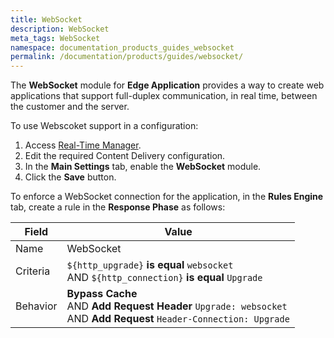 ```yaml
---
title: WebSocket
description: WebSocket
meta_tags: WebSocket 
namespace: documentation_products_guides_websocket
permalink: /documentation/products/guides/websocket/
---
```


The **WebSocket** module for **Edge Application** provides a way to create web applications that support full-duplex communication, in real time, between the customer and the server.

To use Webscoket support in a configuration:

1. Access [Real-Time Manager](https://manager.azion.com/).
2. Edit the required Content Delivery configuration.
3. In the **Main Settings** tab, enable the **WebSocket** module.
4. Click the **Save** button.

To enforce a WebSocket connection for the application, in the **Rules Engine** tab, create a rule in the **Response Phase** as follows:

| Field | Value |
| --- | --- |
| Name | WebSocket |
| Criteria | `${http_upgrade}` **is equal** `websocket`<br />AND `${http_connection}` **is equal** `Upgrade` |
| Behavior | **Bypass Cache**<br />AND **Add Request Header** `Upgrade: websocket`<br />AND **Add Request** `Header-Connection: Upgrade`<br />
